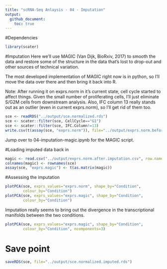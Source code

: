 ```yaml
---
title: "scRNA-Seq Anlaysis - 04 - Imputation"
output:
  github_document:
    toc: true
---
```


#Dependencies
```r
library(scater)
```

#Imputation
Here we'll use MAGIC (Van Dijk, BioRxiv, 2017) to smooth the data and restore some of the structure in the data that's lost to drop-out and other sources of technical variation. 

The most developed implementation of MAGIC right now is in python, so I'll move the data over there and then bring it back into R.

Note: After running it on exprs.norm in it's current state, cell cycle started to affect things. Given the small number of proliferating cells, I'll just eliminate S/G2M cells from downstream analysis. Also, IFC column 13 really stands out as an outlier (even in current exprs.norm), so I'll get rid of them too.

```r
sce <- readRDS("../output/sce.normalized.rds")
sce <- scater::filter(sce, CellCycle=="G1")
sce <- scater::filter(sce, IFC.Column!=13)
write.csv(t(assay(sce, "exprs.norm")), file="../output/exprs.norm.before.imputation.csv", quote=F, row.names=T)
```

Jump over to 04-imputation-magic.ipynb for the MAGIC script.

#Loading imputed data back in
```r
magic <- read.csv("../output/exprs.norm.after.imputation.csv", row.names=1)
colnames(magic) <- rownames(sce)
assay(sce, "exprs.magic") <- t(as.matrix(magic))
```

#Assessing the imputation
```r
plotPCA(sce, exprs_values="exprs.norm", shape_by="Condition", 
        colour_by="Condition")
plotPCA(sce, exprs_values="exprs.magic", shape_by="Condition", 
        colour_by="Condition")
```

Imputation really seems to bring out the divergence in the transcriptional manifolds between the two conditions.

```r
plotPCA(sce, exprs_values="exprs.magic", shape_by="Condition", 
        colour_by="Condition", ncomponents=3)
```

# Save point
```r
saveRDS(sce, file="../output/sce.normalized.imputed.rds")
```

